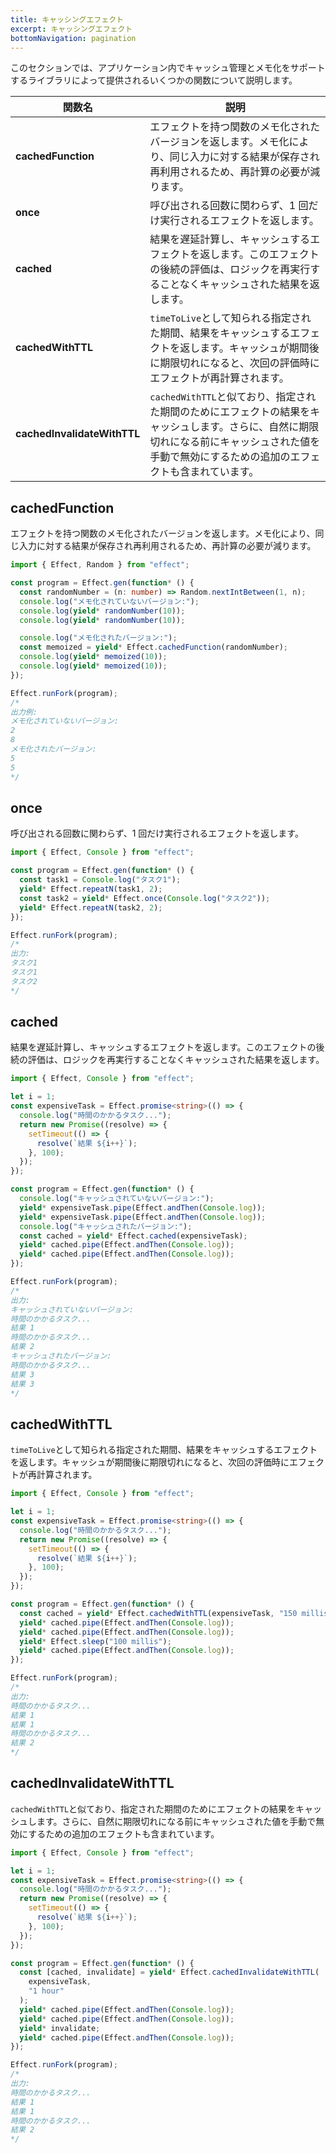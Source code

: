 ```yaml
---
title: キャッシングエフェクト
excerpt: キャッシングエフェクト
bottomNavigation: pagination
---
```


このセクションでは、アプリケーション内でキャッシュ管理とメモ化をサポートするライブラリによって提供されるいくつかの関数について説明します。

| 関数名                      | 説明                                                                                                                                                                                              |
| --------------------------- | ------------------------------------------------------------------------------------------------------------------------------------------------------------------------------------------------- |
| **cachedFunction**          | エフェクトを持つ関数のメモ化されたバージョンを返します。メモ化により、同じ入力に対する結果が保存され再利用されるため、再計算の必要が減ります。                                                    |
| **once**                    | 呼び出される回数に関わらず、1 回だけ実行されるエフェクトを返します。                                                                                                                              |
| **cached**                  | 結果を遅延計算し、キャッシュするエフェクトを返します。このエフェクトの後続の評価は、ロジックを再実行することなくキャッシュされた結果を返します。                                                  |
| **cachedWithTTL**           | `timeToLive`として知られる指定された期間、結果をキャッシュするエフェクトを返します。キャッシュが期間後に期限切れになると、次回の評価時にエフェクトが再計算されます。                              |
| **cachedInvalidateWithTTL** | `cachedWithTTL`と似ており、指定された期間のためにエフェクトの結果をキャッシュします。さらに、自然に期限切れになる前にキャッシュされた値を手動で無効にするための追加のエフェクトも含まれています。 |

## cachedFunction

エフェクトを持つ関数のメモ化されたバージョンを返します。メモ化により、同じ入力に対する結果が保存され再利用されるため、再計算の必要が減ります。

```ts twoslash
import { Effect, Random } from "effect";

const program = Effect.gen(function* () {
  const randomNumber = (n: number) => Random.nextIntBetween(1, n);
  console.log("メモ化されていないバージョン:");
  console.log(yield* randomNumber(10));
  console.log(yield* randomNumber(10));

  console.log("メモ化されたバージョン:");
  const memoized = yield* Effect.cachedFunction(randomNumber);
  console.log(yield* memoized(10));
  console.log(yield* memoized(10));
});

Effect.runFork(program);
/*
出力例:
メモ化されていないバージョン:
2
8
メモ化されたバージョン:
5
5
*/
```

## once

呼び出される回数に関わらず、1 回だけ実行されるエフェクトを返します。

```ts twoslash
import { Effect, Console } from "effect";

const program = Effect.gen(function* () {
  const task1 = Console.log("タスク1");
  yield* Effect.repeatN(task1, 2);
  const task2 = yield* Effect.once(Console.log("タスク2"));
  yield* Effect.repeatN(task2, 2);
});

Effect.runFork(program);
/*
出力:
タスク1
タスク1
タスク2
*/
```

## cached

結果を遅延計算し、キャッシュするエフェクトを返します。このエフェクトの後続の評価は、ロジックを再実行することなくキャッシュされた結果を返します。

```ts twoslash
import { Effect, Console } from "effect";

let i = 1;
const expensiveTask = Effect.promise<string>(() => {
  console.log("時間のかかるタスク...");
  return new Promise((resolve) => {
    setTimeout(() => {
      resolve(`結果 ${i++}`);
    }, 100);
  });
});

const program = Effect.gen(function* () {
  console.log("キャッシュされていないバージョン:");
  yield* expensiveTask.pipe(Effect.andThen(Console.log));
  yield* expensiveTask.pipe(Effect.andThen(Console.log));
  console.log("キャッシュされたバージョン:");
  const cached = yield* Effect.cached(expensiveTask);
  yield* cached.pipe(Effect.andThen(Console.log));
  yield* cached.pipe(Effect.andThen(Console.log));
});

Effect.runFork(program);
/*
出力:
キャッシュされていないバージョン:
時間のかかるタスク...
結果 1
時間のかかるタスク...
結果 2
キャッシュされたバージョン:
時間のかかるタスク...
結果 3
結果 3
*/
```

## cachedWithTTL

`timeToLive`として知られる指定された期間、結果をキャッシュするエフェクトを返します。キャッシュが期間後に期限切れになると、次回の評価時にエフェクトが再計算されます。

```ts twoslash
import { Effect, Console } from "effect";

let i = 1;
const expensiveTask = Effect.promise<string>(() => {
  console.log("時間のかかるタスク...");
  return new Promise((resolve) => {
    setTimeout(() => {
      resolve(`結果 ${i++}`);
    }, 100);
  });
});

const program = Effect.gen(function* () {
  const cached = yield* Effect.cachedWithTTL(expensiveTask, "150 millis");
  yield* cached.pipe(Effect.andThen(Console.log));
  yield* cached.pipe(Effect.andThen(Console.log));
  yield* Effect.sleep("100 millis");
  yield* cached.pipe(Effect.andThen(Console.log));
});

Effect.runFork(program);
/*
出力:
時間のかかるタスク...
結果 1
結果 1
時間のかかるタスク...
結果 2
*/
```

## cachedInvalidateWithTTL

`cachedWithTTL`と似ており、指定された期間のためにエフェクトの結果をキャッシュします。さらに、自然に期限切れになる前にキャッシュされた値を手動で無効にするための追加のエフェクトも含まれています。

```ts
import { Effect, Console } from "effect";

let i = 1;
const expensiveTask = Effect.promise<string>(() => {
  console.log("時間のかかるタスク...");
  return new Promise((resolve) => {
    setTimeout(() => {
      resolve(`結果 ${i++}`);
    }, 100);
  });
});

const program = Effect.gen(function* () {
  const [cached, invalidate] = yield* Effect.cachedInvalidateWithTTL(
    expensiveTask,
    "1 hour"
  );
  yield* cached.pipe(Effect.andThen(Console.log));
  yield* cached.pipe(Effect.andThen(Console.log));
  yield* invalidate;
  yield* cached.pipe(Effect.andThen(Console.log));
});

Effect.runFork(program);
/*
出力:
時間のかかるタスク...
結果 1
結果 1
時間のかかるタスク...
結果 2
*/
```
